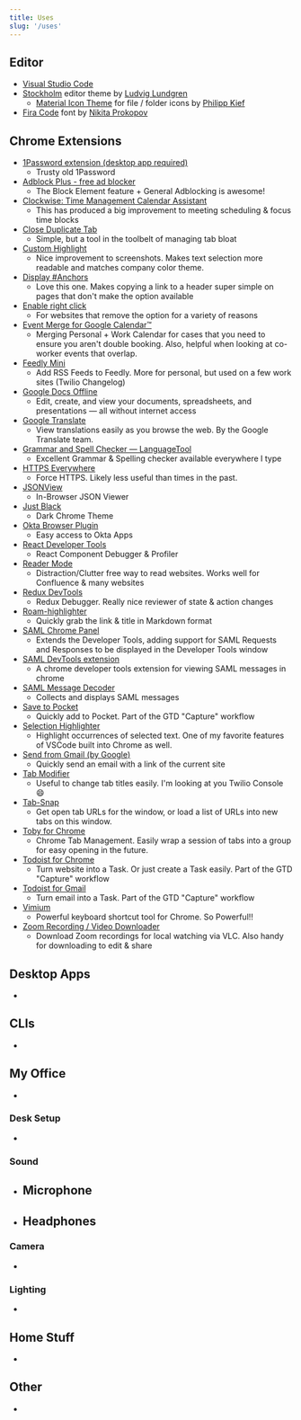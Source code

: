 ```yaml
---
title: Uses
slug: '/uses'
---
```

<h2 id="editor">Editor</h2>

- [Visual Studio Code](https://code.visualstudio.com/)
- [Stockholm](https://marketplace.visualstudio.com/items?itemName=LudvigLundgren.StockholmTheme) editor theme by [Ludvig Lundgren](https://github.com/ludviglundgren)
  - [Material Icon Theme](https://marketplace.visualstudio.com/items?itemName=PKief.material-icon-theme) for file / folder icons by [Philipp Kief](https://github.com/PKief)
- [Fira Code](https://github.com/tonsky/FiraCode) font by [Nikita Prokopov](https://github.com/tonsky)

<h2 id="chrome-extensions">Chrome Extensions</h2>

- [1Password extension (desktop app required)](https://chrome.google.com/webstore/detail/aomjjhallfgjeglblehebfpbcfeobpgk "Extends the 1Password app on your Mac or Windows PC, so you can fill and save passwords in your browser.")
  - Trusty old 1Password
- [Adblock Plus - free ad blocker](https://chrome.google.com/webstore/detail/cfhdojbkjhnklbpkdaibdccddilifddb "Block YouTube™ ads, pop-ups & fight malware!")
  - The Block Element feature + General Adblocking is awesome!
- [Clockwise: Time Management Calendar Assistant](https://chrome.google.com/webstore/detail/hjcneejoopafkkibfbcaeoldpjjiamog "The smart calendar assistant that makes your calendar work for you.")
  - This has produced a big improvement to meeting scheduling & focus time blocks
- [Close Duplicate Tab](https://chrome.google.com/webstore/detail/lccfnphpgnpeghoffocbacbkohbapinm "Close tabs which are duplicated. Only tabs with exact URL matches are closed.")
  - Simple, but a tool in the toolbelt of managing tab bloat
- [Custom Highlight](https://chrome.google.com/webstore/detail/bmhaflbnleckffaacepbbbonfookcedm "A chrome extension for customizing highlight color.")
  - Nice improvement to screenshots. Makes text selection more readable and matches company color theme.
- [Display #Anchors](https://chrome.google.com/webstore/detail/poahndpaaanbpbeafbkploiobpiiieko "Displays anchors for all content in the current web page without breaking the layout.")
  - Love this one. Makes copying a link to a header super simple on pages that don't make the option available
- [Enable right click](https://chrome.google.com/webstore/detail/hhojmcideegachlhfgfdhailpfhgknjm)
  - For websites that remove the option for a variety of reasons
- [Event Merge for Google Calendar™](https://chrome.google.com/webstore/detail/idehaflielbgpaokehlhidbjlehlfcep "Chrome extension that visually merges the same event on multiple Google Calendars into one event.")
  - Merging Personal + Work Calendar for cases that you need to ensure you aren't double booking. Also, helpful when looking at co-worker events that overlap.
- [Feedly Mini](https://chrome.google.com/webstore/detail/ndhinffkekpekljifjkkkkkhopnjodja "Easily add content to your Feedly while browsing")
  - Add RSS Feeds to Feedly. More for personal, but used on a few work sites (Twilio Changelog)
- [Google Docs Offline](https://chrome.google.com/webstore/detail/ghbmnnjooekpmoecnnnilnnbdlolhkhi)
  - Edit, create, and view your documents, spreadsheets, and presentations — all without internet access
- [Google Translate](https://chrome.google.com/webstore/detail/aapbdbdomjkkjkaonfhkkikfgjllcleb)
  - View translations easily as you browse the web. By the Google Translate team.
- [Grammar and Spell Checker — LanguageTool](https://chrome.google.com/webstore/detail/oldceeleldhonbafppcapldpdifcinji "Check your texts for spelling and grammar problems everywhere on the web")
  - Excellent Grammar & Spelling checker available everywhere I type
- [HTTPS Everywhere](https://chrome.google.com/webstore/detail/gcbommkclmclpchllfjekcdonpmejbdp "Encrypt the Web! Automatically use HTTPS security on many sites.")
  - Force HTTPS. Likely less useful than times in the past.
- [JSONView](https://chrome.google.com/webstore/detail/chklaanhfefbnpoihckbnefhakgolnmc "Validate and view JSON documents")
  - In-Browser JSON Viewer
- [Just Black](https://chrome.google.com/webstore/detail/aghfnjkcakhmadgdomlmlhhaocbkloab "Midnight monochrome")
  - Dark Chrome Theme
- [Okta Browser Plugin](https://chrome.google.com/webstore/detail/glnpjglilkicbckjpbgcfkogebgllemb "Work outside the perimeter")
  - Easy access to Okta Apps
- [React Developer Tools](https://chrome.google.com/webstore/detail/fmkadmapgofadopljbjfkapdkoienihi "Adds React debugging tools to the Chrome Developer Tools")
  - React Component Debugger & Profiler
- [Reader Mode](https://chrome.google.com/webstore/detail/llimhhconnjiflfimocjggfjdlmlhblm "A feature-packed distraction-free web reader with dyslexia support and research tools")
  - Distraction/Clutter free way to read websites. Works well for Confluence & many websites
- [Redux DevTools](https://chrome.google.com/webstore/detail/lmhkpmbekcpmknklioeibfkpmmfibljd "Redux DevTools for debugging application's state changes.")
  - Redux Debugger. Really nice reviewer of state & action changes
- [Roam-highlighter](https://chrome.google.com/webstore/detail/mcoimieglmhdjdoplhpcmifgplkbfibp "Highlight text on page to copy to Roam")
  - Quickly grab the link & title in Markdown format
- [SAML Chrome Panel](https://chrome.google.com/webstore/detail/paijfdbeoenhembfhkhllainmocckace)
  - Extends the Developer Tools, adding support for SAML Requests and Responses to be displayed in the Developer Tools window
- [SAML DevTools extension](https://chrome.google.com/webstore/detail/jndllhgbinhiiddokbeoeepbppdnhhio)
  - A chrome developer tools extension for viewing SAML messages in chrome
- [SAML Message Decoder](https://chrome.google.com/webstore/detail/mpabchoaimgbdbbjjieoaeiibojelbhm)
  - Collects and displays SAML messages
- [Save to Pocket](https://chrome.google.com/webstore/detail/niloccemoadcdkdjlinkgdfekeahmflj "The easiest, fastest way to capture articles, videos, and more.")
  - Quickly add to Pocket. Part of the GTD "Capture" workflow
- [Selection Highlighter](https://chrome.google.com/webstore/detail/nepmkgohgoagfgcoegjaggacodcpdibj)
  - Highlight occurrences of selected text. One of my favorite features of VSCode built into Chrome as well.
- [Send from Gmail (by Google)](https://chrome.google.com/webstore/detail/pgphcomnlaojlmmcjmiddhdapjpbgeoc "Makes Gmail your default email application and provides a button to compose a Gmail message to quickly share a link via email")
  - Quickly send an email with a link of the current site
- [Tab Modifier](https://chrome.google.com/webstore/detail/hcbgadmbdkiilgpifjgcakjehmafcjai "Take control of your tabs")
  - Useful to change tab titles easily. I'm looking at you Twilio Console 😄
- [Tab-Snap](https://chrome.google.com/webstore/detail/ajjloplcjllkammemhenacfjcccockde)
  - Get open tab URLs for the window, or load a list of URLs into new tabs on this window.
- [Toby for Chrome](https://chrome.google.com/webstore/detail/hddnkoipeenegfoeaoibdmnaalmgkpip "Better than bookmarks. Organize your browser tabs and access them quickly anywhere.")
  - Chrome Tab Management. Easily wrap a session of tabs into a group for easy opening in the future.
- [Todoist for Chrome](https://chrome.google.com/webstore/detail/jldhpllghnbhlbpcmnajkpdmadaolakh "Organize work and life with Todoist for Chrome")
  - Turn website into a Task. Or just create a Task easily. Part of the GTD "Capture" workflow
- [Todoist for Gmail](https://chrome.google.com/webstore/detail/clgenfnodoocmhnlnpknojdbjjnmecff "Stay on top of emails with Todoist for Gmail")
  - Turn email into a Task. Part of the GTD "Capture" workflow
- [Vimium](https://chrome.google.com/webstore/detail/dbepggeogbaibhgnhhndojpepiihcmeb "The Hacker's Browser. Vimium provides keyboard shortcuts for navigation and control in the spirit of Vim.")
  - Powerful keyboard shortcut tool for Chrome. So Powerful!!
- [Zoom Recording / Video Downloader](https://chrome.google.com/webstore/detail/ehioimgmdbbkmbbimfjcdmonjnjjhgng "Adds a download button to Zoom recording pages")
  - Download Zoom recordings for local watching via VLC. Also handy for downloading to edit & share 

<h2 id="desktop-apps">Desktop Apps</h2>

-

<h2 id="clis">CLIs</h2>

-

<h2 id="my-office">My Office</h2>

-

<h3 id="desk-setup">Desk Setup</h3>

-

<h3 id="sound">Sound</h3>

- Microphone
  - 
- Headphones
  - 

<h3 id="camera">Camera</h3>

- 

<h3 id="lighting">Lighting</h3>

-

<h2 id="home-stuff">Home Stuff</h2>

-

<h2 id="other">Other</h2>

-

<!-- Inspiration for this page -->
<!-- https://kentcdodds.com/uses/ -->
<!-- https://github.com/wesbos/awesome-uses/blob/master/src/data.js -->
